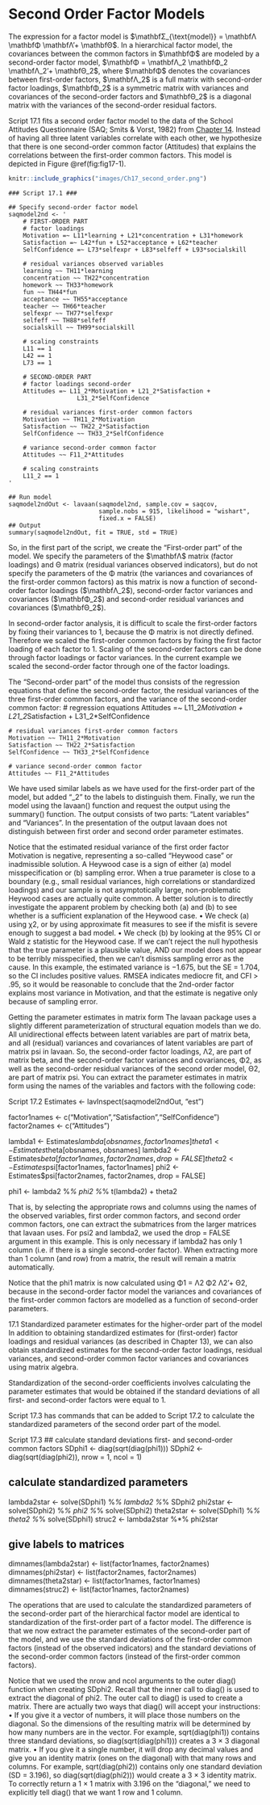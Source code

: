 # Second Order Factor Models {#Ch17}

The expression for a factor model is $\mathbfΣ_{\text{model}} = \mathbfΛ \mathbfΦ \mathbfΛ’+ \mathbfΘ$. In a hierarchical factor model, the covariances between the common factors in $\mathbfΦ$ are modeled by a second-order factor model, $\mathbfΦ = \mathbfΛ_2 \mathbfΦ_2 \mathbfΛ_2’+ \mathbfΘ_2$, where $\mathbfΦ$ denotes the covariances between first-order factors, $\mathbfΛ_2$ is a full matrix with second-order factor loadings, $\mathbfΦ_2$ is a symmetric matrix with variances and covariances of the second-order factors and $\mathbfΘ_2$ is a diagonal matrix with the variances of the second-order residual factors.

Script 17.1 fits a second order factor model to the data of the School Attitudes Questionnaire (SAQ; Smits & Vorst, 1982) from [Chapter 14](#Ch14). Instead of having all three latent variables correlate with each other, we hypothesize that there is one second-order common factor (Attitudes) that explains the correlations between the first-order common factors. This model is depicted in Figure \@ref(fig:fig17-1). 

```r

knitr::include_graphics("images/Ch17_second_order.png")
```

```
### Script 17.1 ###

## Specify second-order factor model
saqmodel2nd <- '
	# FIRST-ORDER PART
	# factor loadings
	Motivation =~ L11*learning + L21*concentration + L31*homework
	Satisfaction =~ L42*fun + L52*acceptance + L62*teacher
	SelfConfidence =~ L73*selfexpr + L83*selfeff + L93*socialskill

	# residual variances observed variables 
	learning ~~ TH11*learning
	concentration ~~ TH22*concentration
	homework ~~ TH33*homework
	fun ~~ TH44*fun
	acceptance ~~ TH55*acceptance
	teacher ~~ TH66*teacher
	selfexpr ~~ TH77*selfexpr
	selfeff ~~ TH88*selfeff
	socialskill ~~ TH99*socialskill

	# scaling constraints
	L11 == 1
	L42 == 1
	L73 == 1

	# SECOND-ORDER PART
	# factor loadings second-order
	Attitudes =~ L11_2*Motivation + L21_2*Satisfaction +
                   L31_2*SelfConfidence

	# residual variances first-order common factors
	Motivation ~~ TH11_2*Motivation
	Satisfaction ~~ TH22_2*Satisfaction
	SelfConfidence ~~ TH33_2*SelfConfidence

	# variance second-order common factor
	Attitudes ~~ F11_2*Attitudes

	# scaling constraints
	L11_2 == 1
'	

## Run model
saqmodel2ndOut <- lavaan(saqmodel2nd, sample.cov = saqcov, 
                         sample.nobs = 915, likelihood = "wishart",
                         fixed.x = FALSE)
## Output
summary(saqmodel2ndOut, fit = TRUE, std = TRUE)
```

So, in the first part of the script, we create the “First-order part” of the model. We specify the parameters of the $\mathbfΛ$ matrix (factor loadings) and Θ matrix (residual variances observed indicators), but do not specify the parameters of the Φ matrix (the variances and covariances of the first-order common factors) as this matrix is now a function of second-order factor loadings ($\mathbfΛ_2$), second-order factor variances and covariances ($\mathbfΦ_2$) and second-order residual variances and covariances ($\mathbfΘ_2$).

In second-order factor analysis, it is difficult to scale the first-order factors by fixing their variances to 1, because the Φ matrix is not directly defined. Therefore we scaled the first-order common factors by fixing the first factor loading of each factor to 1. Scaling of the second-order factors can be done through factor loadings or factor variances. In the current example we scaled the second-order factor through one of the factor loadings.

The “Second-order part” of the model thus consists of the regression equations that define the second-order factor, the residual variances of the three first-order common factors, and the variance of the second-order common factor:
	# regression equations
	Attitudes =~ L11_2*Motivation + L21_2*Satisfaction +
                   L31_2*SelfConfidence

	# residual variances first-order common factors
	Motivation ~~ TH11_2*Motivation
	Satisfaction ~~ TH22_2*Satisfaction
	SelfConfidence ~~ TH33_2*SelfConfidence

	# variance second-order common factor
	Attitudes ~~ F11_2*Attitudes

We have used similar labels as we have used for the first-order part of the model, but added “_2” to the labels to distinguish them. 
Finally, we run the model using the lavaan() function and request the output using the summary() function. The output consists of two parts: “Latent variables” and “Variances”. In the presentation of the output lavaan does not distinguish between first order and second order parameter estimates. 

Notice that the estimated residual variance of the first order factor Motivation is negative, representing a so-called “Heywood case” or inadmissible solution. A Heywood case is a sign of either (a) model misspecification or (b) sampling error.  When a true parameter is close to a boundary (e.g., small residual variances, high correlations or standardized loadings) and our sample is not asymptotically large, non-problematic Heywood cases are actually quite common. A better solution is to directly investigate the apparent problem by checking both (a) and (b) to see whether is a sufficient explanation of the Heywood case.
•	We check (a) using χ2, or by using approximate fit measures to see if the misfit is severe enough to suggest a bad model.
•	We check (b) by looking at the 95% CI or Wald z statistic for the Heywood case.  If we can’t reject the null hypothesis that the true parameter is a plausible value, AND our model does not appear to be terribly misspecified, then we can’t dismiss sampling error as the cause.
In this example, the estimated variance is −1.675, but the SE = 1.704, so the CI includes positive values. RMSEA indicates mediocre fit, and CFI > .95, so it would be reasonable to conclude that the 2nd-order factor explains most variance in Motivation, and that the estimate is negative only because of sampling error.

Getting the parameter estimates in matrix form
The lavaan package uses a slightly different parameterization of structural equation models than we do. All unidirectional effects between latent variables are part of matrix beta, and all (residual) variances and covariances of latent variables are part of matrix psi in lavaan. So, the second-order factor loadings, Λ2, are part of matrix beta, and the second-order factor variances and covariances, Φ2, as well as the second-order residual variances of the second order model, Θ2, are part of matrix psi. You can extract the parameter estimates in matrix form using the names of the variables and factors with the following code:

Script 17.2
Estimates <- lavInspect(saqmodel2ndOut, "est")

factor1names <- c("Motivation","Satisfaction","SelfConfidence")
factor2names <- c("Attitudes")

lambda1 <- Estimates$lambda[obsnames, factor1names]
theta1 <- Estimates$theta[obsnames, obsnames]
lambda2 <- Estimates$beta[factor1names, factor2names, drop = FALSE]
theta2 <- Estimates$psi[factor1names, factor1names]
phi2 <- Estimates$psi[factor2names, factor2names, drop = FALSE]

phi1 <- lambda2 %*% phi2 %*% t(lambda2) + theta2

That is, by selecting the appropriate rows and columns using the names of the observed variables, first order common factors, and second order common factors, one can extract the submatrices from the larger matrices that lavaan uses. For psi2 and lambda2, we used the drop = FALSE argument in this example. This is only necessary if lambda2 has only 1 column (i.e. if there is a single second-order factor). When extracting more than 1 column (and row) from a matrix, the result will remain a matrix automatically. 

Notice that the phi1 matrix is now calculated using Φ1 = Λ2 Φ2 Λ2’+ Θ2, because in the second-order factor model the variances and covariances of the first-order common factors are modelled as a function of second-order parameters.

17.1 Standardized parameter estimates for the higher-order part of the model
In addition to obtaining standardized estimates for (first-order) factor loadings and residual variances (as described in Chapter 13), we can also obtain standardized estimates for the second-order factor loadings, residual variances, and second-order common factor variances and covariances using matrix algebra.

Standardization of the second-order coefficients involves calculating the parameter estimates that would be obtained if the standard deviations of all first- and second-order factors were equal to 1.

Script 17.3 has commands that can be added to Script 17.2 to calculate the standardized parameters of the second order part of the model.

Script 17.3
## calculate standard deviations first- and second-order common factors
SDphi1 <- diag(sqrt(diag(phi1)))
SDphi2 <- diag(sqrt(diag(phi2)), nrow = 1, ncol = 1)

## calculate standardized parameters
lambda2star <- solve(SDphi1) %*% lambda2 %*% SDphi2
phi2star <- solve(SDphi2) %*% phi2 %*% solve(SDphi2)
theta2star <- solve(SDphi1) %*% theta2 %*% solve(SDphi1)
struc2 <- lambda2star %*% phi2star

## give labels to matrices
dimnames(lambda2star) <- list(factor1names, factor2names) 
dimnames(phi2star) <- list(factor2names, factor2names)
dimnames(theta2star) <- list(factor1names, factor1names)
dimnames(struc2) <- list(factor1names, factor2names)

The operations that are used to calculate the standardized parameters of the second-order part of the hierarchical factor model are identical to standardization of the first-order part of a factor model. The difference is that we now extract the parameter estimates of the second-order part of the model, and we use the standard deviations of the first-order common factors (instead of the observed indicators) and the standard deviations of the second-order common factors (instead of the first-order common factors). 

Notice that we used the nrow and ncol arguments to the outer diag() function when creating SDphi2. Recall that the inner call to diag() is used to extract the diagonal of phi2. The outer call to diag() is used to create a matrix. There are actually two ways that diag() will accept your instructions:
•	If you give it a vector of numbers, it will place those numbers on the diagonal.  So the dimensions of the resulting matrix will be determined by how many numbers are in the vector.  For example, sqrt(diag(phi1)) contains three standard deviations, so diag(sqrt(diag(phi1))) creates a 3 × 3 diagonal matrix.
•	If you give it a single number, it will drop any decimal values and give you an identity matrix (ones on the diagonal) with that many rows and columns.  For example, sqrt(diag(phi2)) contains only one standard deviation (SD = 3.196), so diag(sqrt(diag(phi2))) would create a 3 × 3 identity matrix. To correctly return a 1 × 1 matrix with 3.196 on the “diagonal,” we need to explicitly tell diag() that we want 1 row and 1 column.
